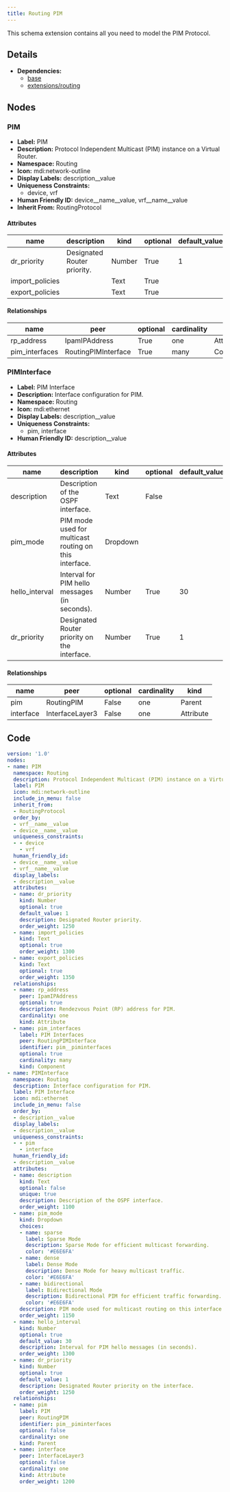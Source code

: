 ```yaml
---
title: Routing PIM
---
```


This schema extension contains all you need to model the PIM Protocol.

## Details

- **Dependencies:**
  - [base](dcim)
  - [extensions/routing](routing)

## Nodes

### PIM

- **Label:** PIM
- **Description:** Protocol Independent Multicast (PIM) instance on a Virtual Router.
- **Namespace:** Routing
- **Icon:** mdi:network-outline
- **Display Labels:** description__value
- **Uniqueness Constraints:**
    - device, vrf
- **Human Friendly ID:** device__name__value, vrf__name__value
- **Inherit From:** RoutingProtocol

#### Attributes

| name | description | kind | optional | default_value | choices |
| ---- | ----------- | ---- | -------- | ------------- | ------- |
| dr_priority | Designated Router priority. | Number | True | 1 |  |
| import_policies |  | Text | True |  |  |
| export_policies |  | Text | True |  |  |

#### Relationships

| name | peer | optional | cardinality | kind |
| ---- | ---- | -------- | ----------- | ---- |
| rp_address | IpamIPAddress | True | one | Attribute |
| pim_interfaces | RoutingPIMInterface | True | many | Component |

### PIMInterface

- **Label:** PIM Interface
- **Description:** Interface configuration for PIM.
- **Namespace:** Routing
- **Icon:** mdi:ethernet
- **Display Labels:** description__value
- **Uniqueness Constraints:**
    - pim, interface
- **Human Friendly ID:** description__value

#### Attributes

| name | description | kind | optional | default_value | choices |
| ---- | ----------- | ---- | -------- | ------------- | ------- |
| description | Description of the OSPF interface. | Text | False |  |  |
| pim_mode | PIM mode used for multicast routing on this interface. | Dropdown |  |  | sparse, dense, bidirectional |
| hello_interval | Interval for PIM hello messages (in seconds). | Number | True | 30 |  |
| dr_priority | Designated Router priority on the interface. | Number | True | 1 |  |

#### Relationships

| name | peer | optional | cardinality | kind |
| ---- | ---- | -------- | ----------- | ---- |
| pim | RoutingPIM | False | one | Parent |
| interface | InterfaceLayer3 | False | one | Attribute |


## Code

```yaml
version: '1.0'
nodes:
- name: PIM
  namespace: Routing
  description: Protocol Independent Multicast (PIM) instance on a Virtual Router.
  label: PIM
  icon: mdi:network-outline
  include_in_menu: false
  inherit_from:
  - RoutingProtocol
  order_by:
  - vrf__name__value
  - device__name__value
  uniqueness_constraints:
  - - device
    - vrf
  human_friendly_id:
  - device__name__value
  - vrf__name__value
  display_labels:
  - description__value
  attributes:
  - name: dr_priority
    kind: Number
    optional: true
    default_value: 1
    description: Designated Router priority.
    order_weight: 1250
  - name: import_policies
    kind: Text
    optional: true
    order_weight: 1300
  - name: export_policies
    kind: Text
    optional: true
    order_weight: 1350
  relationships:
  - name: rp_address
    peer: IpamIPAddress
    optional: true
    description: Rendezvous Point (RP) address for PIM.
    cardinality: one
    kind: Attribute
  - name: pim_interfaces
    label: PIM Interfaces
    peer: RoutingPIMInterface
    identifier: pim__piminterfaces
    optional: true
    cardinality: many
    kind: Component
- name: PIMInterface
  namespace: Routing
  description: Interface configuration for PIM.
  label: PIM Interface
  icon: mdi:ethernet
  include_in_menu: false
  order_by:
  - description__value
  display_labels:
  - description__value
  uniqueness_constraints:
  - - pim
    - interface
  human_friendly_id:
  - description__value
  attributes:
  - name: description
    kind: Text
    optional: false
    unique: true
    description: Description of the OSPF interface.
    order_weight: 1100
  - name: pim_mode
    kind: Dropdown
    choices:
    - name: sparse
      label: Sparse Mode
      description: Sparse Mode for efficient multicast forwarding.
      color: '#E6E6FA'
    - name: dense
      label: Dense Mode
      description: Dense Mode for heavy multicast traffic.
      color: '#E6E6FA'
    - name: bidirectional
      label: Bidirectional Mode
      description: Bidirectional PIM for efficient traffic forwarding.
      color: '#E6E6FA'
    description: PIM mode used for multicast routing on this interface.
    order_weight: 1150
  - name: hello_interval
    kind: Number
    optional: true
    default_value: 30
    description: Interval for PIM hello messages (in seconds).
    order_weight: 1300
  - name: dr_priority
    kind: Number
    optional: true
    default_value: 1
    description: Designated Router priority on the interface.
    order_weight: 1250
  relationships:
  - name: pim
    label: PIM
    peer: RoutingPIM
    identifier: pim__piminterfaces
    optional: false
    cardinality: one
    kind: Parent
  - name: interface
    peer: InterfaceLayer3
    optional: false
    cardinality: one
    kind: Attribute
    order_weight: 1200

```